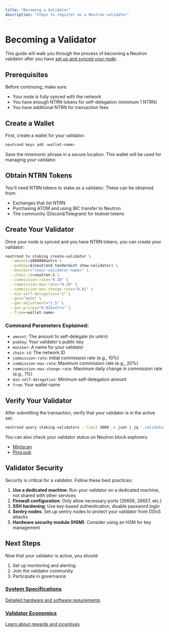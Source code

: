 ```yaml
---
title: "Becoming a Validator"
description: "Steps to register as a Neutron validator"
---
```


# Becoming a Validator

This guide will walk you through the process of becoming a Neutron validator after you have [set up and synced your node](/validators/running-a-node).

## Prerequisites

Before continuing, make sure:

- Your node is fully synced with the network
- You have enough NTRN tokens for self-delegation (minimum 1 NTRN)
- You have additional NTRN for transaction fees

## Create a Wallet

First, create a wallet for your validator:

```bash
neutrond keys add <wallet-name>
```

Save the mnemonic phrase in a secure location. This wallet will be used for managing your validator.

## Obtain NTRN Tokens

You'll need NTRN tokens to stake as a validator. These can be obtained from:

- Exchanges that list NTRN
- Purchasing ATOM and using IBC transfer to Neutron
- The community (Discord/Telegram) for testnet tokens

## Create Your Validator

Once your node is synced and you have NTRN tokens, you can create your validator:

```bash
neutrond tx staking create-validator \
  --amount=1000000untrn \
  --pubkey=$(neutrond tendermint show-validator) \
  --moniker="<your-validator-name>" \
  --chain-id=neutron-1 \
  --commission-rate="0.10" \
  --commission-max-rate="0.20" \
  --commission-max-change-rate="0.01" \
  --min-self-delegation="1" \
  --gas="auto" \
  --gas-adjustment="1.5" \
  --gas-prices="0.025untrn" \
  --from=<wallet-name>
```

### Command Parameters Explained:

- `amount`: The amount to self-delegate (in untrn)
- `pubkey`: Your validator's public key
- `moniker`: A name for your validator
- `chain-id`: The network ID
- `commission-rate`: Initial commission rate (e.g., 10%)
- `commission-max-rate`: Maximum commission rate (e.g., 20%)
- `commission-max-change-rate`: Maximum daily change in commission rate (e.g., 1%)
- `min-self-delegation`: Minimum self-delegation amount
- `from`: Your wallet name

## Verify Your Validator

After submitting the transaction, verify that your validator is in the active set:

```bash
neutrond query staking validators --limit 1000 -o json | jq '.validators[] | select(.description.moniker=="<your-validator-name>")'
```

You can also check your validator status on Neutron block explorers:

- [Mintscan](https://www.mintscan.io/neutron)
- [Ping.pub](https://ping.pub/neutron)

## Validator Security

Security is critical for a validator. Follow these best practices:

1. **Use a dedicated machine**: Run your validator on a dedicated machine, not shared with other services
2. **Firewall configuration**: Only allow necessary ports (26656, 26657, etc.)
3. **SSH hardening**: Use key-based authentication, disable password login
4. **Sentry nodes**: Set up sentry nodes to protect your validator from DDoS attacks
5. **Hardware security module (HSM)**: Consider using an HSM for key management

## Next Steps

Now that your validator is active, you should:

1. Set up monitoring and alerting
2. Join the validator community
3. Participate in governance

<div className="grid grid-cols-1 md:grid-cols-2 gap-4 mt-8">
  <a className="card" href="/validators/technical/system-specs">
    <h3>System Specifications</h3>
    <p>Detailed hardware and software requirements</p>
  </a>
  
  <a className="card" href="/validators/economics/validator-incentives">
    <h3>Validator Economics</h3>
    <p>Learn about rewards and incentives</p>
  </a>
</div> 